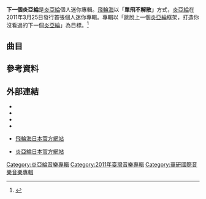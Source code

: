 {{Infobox album
| name       = 下一個炎亞綸
| type       = 專輯
| artist     = [[炎亞綸|炎亞綸]]
| cover      = 下一個炎亞綸.JPG
<!-- 未知參數 | background = orange -->
| released   = 2011年3月25日
| recorded   = 
| genre      = [[華語流行音樂|華語流行音樂]]
| length     = 
| label      = [[華研國際音樂|華研國際音樂]]
| producer   = 
| reviews    = 
| prev_title = 
| prev_year  = 
| next_title = [[紀念日_(炎亞綸)|紀念日]]
| next_year  = 2012
}}
'''下一個炎亞綸'''是[[炎亞綸|炎亞綸]]個人迷你專輯。[[飛輪海|飛輪海]]以'''「單飛不解散」'''方式，[[炎亞綸|炎亞綸]]在2011年3月25日發行首張個人迷你專輯。專輯以「跳脫上一個[[炎亞綸|炎亞綸]]框架，打造你沒看過的下一個[[炎亞綸|炎亞綸]]」為目標。<ref>{{Cite web |url=http://tw.kkbox.com/album/AkFMgg.srwpWL4x0Fg-h008l-index.html |title=下一個炎亞綸 專輯介紹 |access-date=2011-06-23 |archive-url=https://web.archive.org/web/20110824023855/http://tw.kkbox.com/album/AkFMgg.srwpWL4x0Fg-h008l-index.html |archive-date=2011-08-24 |dead-url=yes }}</ref>

==曲目==
{{Tracklist
| total_length = 

| longnote_column = 

| title1 = 下一個我
| note1 =
| longnote1 = 
| music1 = [[饒善強|饒善強]]
| lyrics1 = [[陳信延|陳信延]]
| length1 = 4:41

| title2 = 只看見妳（[[緯來戲劇台|緯來]]韓劇：[[全都給你|不能沒有你]]片頭曲）
| note2 = 
| longnote2 = 
| music2 = [[TANK|TANK]]
| lyrics2 = [[姚若龍|姚若龍]]
| length2 = 4:11

| title3 = 一觸即發
| note3 = 
| longnote3 = 
| music3 = [[楊子樸|楊子樸]]
| lyrics3 = [[黃建州|黃建州]]<br>[[徐州|徐州]]
| length3 = 4:02

| title4 = 最後一眼
| note4 = 
| longnote4 = 
| music4 = [[玉城千春|玉城千春]]
| lyrics4 = [[姚若龍|姚若龍]]
| length4 = 3:40

| title5 = 忽然之間（[[民視偶像劇|民視偶像劇]]：[[廉政英雄|廉政英雄]]插曲）
| note5 = 
| longnote5 = 
| music5 = [[林健華|林健華]]
| lyrics5 = [[周耀輝|周耀輝]]<br>[[李焯雄|李焯雄]]
| length5 = 3:54

| title6 =The Truth That You Leave <small>(鋼琴曲)</small>
| note6 = 
| longnote6 = 
| music6 = [[高至豪|高至豪]]
| lyrics6 = 
| length6 =3:51
}}

== 參考資料 ==
{{Reflist}}

==外部連結==<!-- 請勿加入非官方網站 -->
{{Sister project links|炎亞綸 |wikt=no |c=Aaron_Yan |n=no |q=炎亞綸 |s=no |b=no |v=no}}
* {{zh-tw}}{{Instagram|aayan1120}}
* {{zh-tw}}{{Facebook|aaronyanmusic}}
* {{zh-tw}}{{Sinaweibo|1826513532}}
* {{zh-tw}}
* {{ja}}[http://frhj.tv/ 飛輪海日本官方網站]{{Wayback|url=http://frhj.tv/ |date=20180212084415 }}
* {{ja}}[https://web.archive.org/web/20150716070546/http://www.aaron-yan.com/ 炎亞綸日本官方網站]

{{炎亞綸}}

[[Category:炎亞綸音樂專輯|Category:炎亞綸音樂專輯]]
[[Category:2011年臺灣音樂專輯|Category:2011年臺灣音樂專輯]]
[[Category:華研國際音樂音樂專輯|Category:華研國際音樂音樂專輯]]